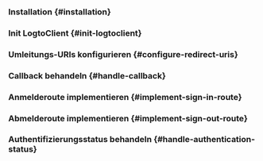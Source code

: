 

<PhpGuideTip />

### Installation \{#installation}

<Installation />

### Init LogtoClient \{#init-logtoclient}

<InitLogtoClient />

### Umleitungs-URIs konfigurieren \{#configure-redirect-uris}

<SignInFlowSummary />

<AssumingUrl />

<WebConfigureRedirectUris />

### Callback behandeln \{#handle-callback}

<ImplementCallbackRoute />

### Anmelderoute implementieren \{#implement-sign-in-route}

<ImplementSignInRoute />

### Abmelderoute implementieren \{#implement-sign-out-route}

<ImplementSignOutRoute />

### Authentifizierungsstatus behandeln \{#handle-authentication-status}

<HandleAuthenticationStatus />

<Checkpoint />
